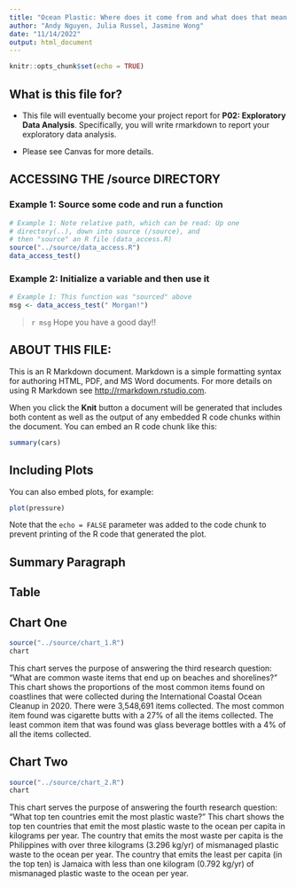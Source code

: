 ```yaml
---
title: "Ocean Plastic: Where does it come from and what does that mean for us?"
author: "Andy Nguyen, Julia Russel, Jasmine Wong"
date: "11/14/2022"
output: html_document
---
```


```r
knitr::opts_chunk$set(echo = TRUE)
```

## What is this file for?

* This file will eventually become your project report for **P02: Exploratory Data Analysis**. Specifically, you will write rmarkdown to report your exploratory data analysis.

* Please see Canvas for more details.

## ACCESSING THE /source DIRECTORY
### Example 1: Source some code and run a function
```r
# Example 1: Note relative path, which can be read: Up one
# directory(..), down into source (/source), and 
# then "source" an R file (data_access.R)
source("../source/data_access.R")
data_access_test()
```

### Example 2: Initialize a variable and then use it
```r
# Example 1: This function was "sourced" above
msg <- data_access_test(" Morgan!")
```

> `r msg` Hope you have a good day!! 

## ABOUT THIS FILE: 

This is an R Markdown document. Markdown is a simple formatting syntax for authoring HTML, PDF, and MS Word documents. For more details on using R Markdown see <http://rmarkdown.rstudio.com>.

When you click the **Knit** button a document will be generated that includes both content as well as the output of any embedded R code chunks within the document. You can embed an R code chunk like this:

```r
summary(cars)
```

## Including Plots

You can also embed plots, for example:

```r
plot(pressure)
```

Note that the `echo = FALSE` parameter was added to the code chunk to prevent printing of the R code that generated the plot.

## Summary Paragraph

## Table

## Chart One
```r
source("../source/chart_1.R")
chart
```

This chart serves the purpose of answering the third research question: "What are common waste items that end up on beaches and shorelines?" This chart shows the proportions of the most common items found on coastlines that were collected during the International Coastal Ocean Cleanup in 2020. There were 3,548,691 items collected. The most common item found was cigarette butts with a 27% of all the items collected. The least common item that was found was glass beverage bottles with a 4% of all the items collected.

## Chart Two
```r
source("../source/chart_2.R")
chart
```

This chart serves the purpose of answering the fourth research question: "What top ten countries emit the most plastic waste?" This chart shows the top ten countries that emit the most plastic waste to the ocean per capita in kilograms per year. The country that emits the most waste per capita is the Philippines with over three kilograms (3.296 kg/yr) of mismanaged plastic waste to the ocean per year. The country that emits the least per capita (in the top ten) is Jamaica with less than one kilogram (0.792 kg/yr) of mismanaged plastic waste to the ocean per year.